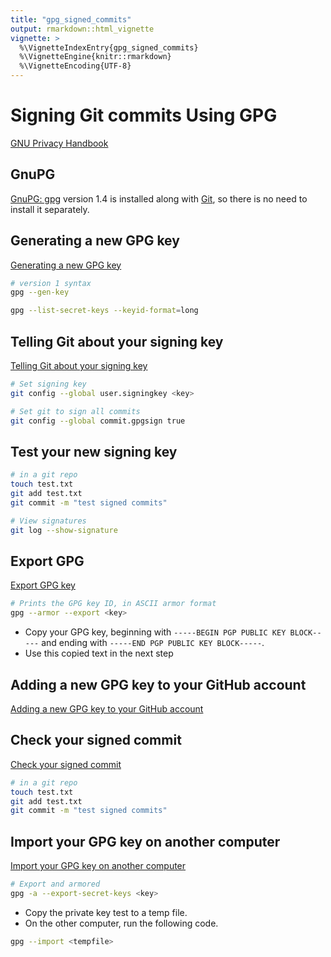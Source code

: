 ```yaml
---
title: "gpg_signed_commits"
output: rmarkdown::html_vignette
vignette: >
  %\VignetteIndexEntry{gpg_signed_commits}
  %\VignetteEngine{knitr::rmarkdown}
  %\VignetteEncoding{UTF-8}
---
```


# Signing Git commits Using GPG
[GNU Privacy Handbook](https://gnupg.org/gph/en/manual.html)

## GnuPG
[GnuPG: gpg](https://gnupg.org/index.html) version 1.4 is installed along with [Git](https://git-scm.com/), so there is no need to install it separately. 

## Generating a new GPG key
[Generating a new GPG key](https://docs.github.com/en/authentication/managing-commit-signature-verification/generating-a-new-gpg-key)

```bash
# version 1 syntax
gpg --gen-key
```

```bash
gpg --list-secret-keys --keyid-format=long
```


## Telling Git about your signing key
[Telling Git about your signing key](https://docs.github.com/en/authentication/managing-commit-signature-verification/telling-git-about-your-signing-key)

```bash
# Set signing key
git config --global user.signingkey <key>

# Set git to sign all commits
git config --global commit.gpgsign true
```


## Test your new signing key
```bash
# in a git repo
touch test.txt
git add test.txt
git commit -m "test signed commits"
```

```bash
# View signatures
git log --show-signature
```


## Export GPG
[Export GPG key](https://docs.github.com/en/authentication/managing-commit-signature-verification/generating-a-new-gpg-key)

```bash
# Prints the GPG key ID, in ASCII armor format
gpg --armor --export <key>
```

* Copy your GPG key, beginning with `-----BEGIN PGP PUBLIC KEY BLOCK-----` and ending with `-----END PGP PUBLIC KEY BLOCK-----`. 
* Use this copied text in the next step


## Adding a new GPG key to your GitHub account
[Adding a new GPG key to your GitHub account](https://docs.github.com/en/authentication/managing-commit-signature-verification/adding-a-new-gpg-key-to-your-github-account)


## Check your signed commit
[Check your signed commit](https://www.garrickadenbuie.com/blog/signed-verified-git-commits-keybase-rstudio/)

```bash
# in a git repo
touch test.txt
git add test.txt
git commit -m "test signed commits"
```

## Import your GPG key on another computer
[Import your GPG key on another computer](https://www.garrickadenbuie.com/blog/signed-verified-git-commits-keybase-rstudio/#import-your-gpg-key-on-another-computer)

```bash
# Export and armored
gpg -a --export-secret-keys <key> 
```

* Copy the private key test to a temp file. 
* On the other computer, run the following code. 

```bash
gpg --import <tempfile>
```

